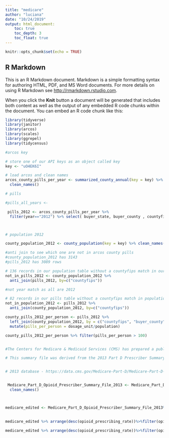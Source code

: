 ```yaml
---
title: "medicare"
author: "luciana"
date: "10/24/2019"
output: html_document:
    toc: true
    toc_depth: 3
    toc_float: true
---
```


```r
knitr::opts_chunk$set(echo = TRUE)
```

## R Markdown

This is an R Markdown document. Markdown is a simple formatting syntax for authoring HTML, PDF, and MS Word documents. For more details on using R Markdown see <http://rmarkdown.rstudio.com>.

When you click the **Knit** button a document will be generated that includes both content as well as the output of any embedded R code chunks within the document. You can embed an R code chunk like this:

```r


library(tidyverse)
library(janitor)
library(arcos)
library(scales)
library(ggrepel)
library(tidycensus)

```


```r
#arcos key 

# store one of our API keys as an object called key
key <- "uO4EK6I"
```

  
```r
# load arcos and clean names 
arcos_county_pills_per_year <- summarized_county_annual(key = key) %>%
  clean_names()

```

```r

# pills 

#pills_all_years <-

 pills_2012 <- arcos_county_pills_per_year %>% 
  filter(year=="2012") %>% select( buyer_state, buyer_county , countyfips , dosage_unit )



# population 2012 

county_population_2012 <- county_population(key = key) %>% clean_names() %>%select(buyer_state, buyer_county, countyfips, population, year) %>% filter(year =="2012")


```


```r
#anti join to see which one are not in arcos county pills 
#county_population_2012 has 3143
#pills_2012 has 3089 rows 

# 136 records in our population table without a countyfips match in our pills table
not_in_pills_2012 <- county_population_2012 %>%
  anti_join(pills_2012, by=c("countyfips")) 

#not year match as all are 2012 

# 82 records in our pills table without a countyfips match in population table.  
not_in_population_2012 <- pills_2012 %>%
  anti_join(county_population_2012, by=c("countyfips"))

``` 

```r

county_pills_2012_per_person <- pills_2012 %>%
  left_join(county_population_2012, by = c("countyfips", "buyer_county","buyer_state"))%>%  
  mutate(pills_per_person = dosage_unit/population) 


```

``` r

county_pills_2012_per_person %>% filter(pills_per_person > 100)



```

```r

#The Centers for Medicare & Medicaid Services (CMS) has prepared a public data set, the Medicare Part D Opioid Prescriber Summary File, which presents information on the individual opioid prescribing rates of health providers that participate in Medicare Part D program. This file is a prescriber-level data set that provides data on the number and percentage of prescription claims (includes new prescriptions and refills) for opioid drugs, and contains information on each provider’s name, specialty, state, and ZIP code.

# This summary file was derived from the 2013 Part D Prescriber Summary Table (Documentation available at: https://www.cms.gov/Research-Statistics-Data-and-Systems/Statistics-Trends-and-Reports/Medicare-Provider-Charge-Data/Downloads/Prescriber_Methods.pdf)


# 2013 database - https://data.cms.gov/Medicare-Part-D/Medicare-Part-D-Opioid-Prescriber-Summary-File-201/yb2j-f3fp


 Medicare_Part_D_Opioid_Prescriber_Summary_File_2013 <- Medicare_Part_D_Opioid_Prescriber_Summary_File_2013%>%
  clean_names()




```


```r

medicare_edited <- Medicare_Part_D_Opioid_Prescriber_Summary_File_2013%>%filter(opioid_prescribing_rate >50)%>%select(nppes_provider_first_name,nppes_provider_first_name,nppes_provider_zip_code,nppes_provider_state,specialty_description,total_claim_count,opioid_claim_count,opioid_prescribing_rate,long_acting_opioid_claim_count,long_acting_opioid_prescribing_rate)%>%print(medicare_edited)
 
```

```r

medicare_edited %>% arrange(desc(opioid_prescribing_rate))%>%filter(opioid_claim_count>100)


```

```r
medicare_edited %>% arrange(desc(opioid_prescribing_rate))%>%filter(opioid_claim_count>100)%>%count(specialty_description)

```
